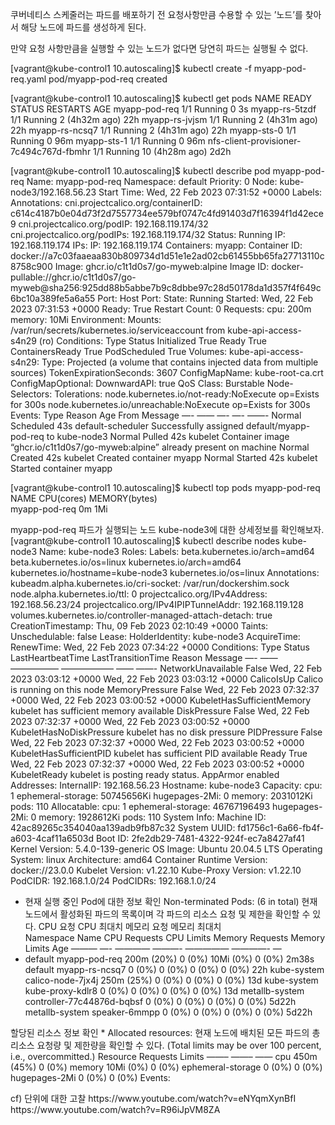 쿠버네티스 스케줄러는 파드를 배포하기 전 요청사항만큼 수용할 수 있는 '노드'를 찾아서 해당 노드에 파드를 생성하게 된다.

만약 요청 사항만큼을 실행할 수 있는 노드가 없다면 당연히 파드는 실행될 수 없다.


[vagrant@kube-control1 10.autoscaling]$ kubectl create -f myapp-pod-req.yaml 
pod/myapp-pod-req created


[vagrant@kube-control1 10.autoscaling]$ kubectl get pods
NAME                                      READY   STATUS    RESTARTS         AGE
myapp-pod-req                             1/1     Running   0                3s
myapp-rs-5tzdf                            1/1     Running   2 (4h32m ago)    22h
myapp-rs-jvjsm                            1/1     Running   2 (4h31m ago)    22h
myapp-rs-ncsq7                            1/1     Running   2 (4h31m ago)    22h
myapp-sts-0                               1/1     Running   0                96m
myapp-sts-1                               1/1     Running   0                96m
nfs-client-provisioner-7c494c767d-fbmhr   1/1     Running   10 (4h28m ago)   2d2h


[vagrant@kube-control1 10.autoscaling]$ kubectl describe pod myapp-pod-req
Name:         myapp-pod-req
Namespace:    default
Priority:     0
Node:         kube-node3/192.168.56.23
Start Time:   Wed, 22 Feb 2023 07:31:52 +0000
Labels:       <none>
Annotations:  cni.projectcalico.org/containerID: c614c4187b0e04d73f2d7557734ee579bf0747c4fd91403d7f16394f1d42ece9
              cni.projectcalico.org/podIP: 192.168.119.174/32
              cni.projectcalico.org/podIPs: 192.168.119.174/32
Status:       Running
IP:           192.168.119.174
IPs:
  IP:  192.168.119.174
Containers:
  myapp:
    Container ID:   docker://a7c03faaeaa830b809734d1d51e1e2ad02cb61455bb65fa27713110c8758c900
    Image:          ghcr.io/c1t1d0s7/go-myweb:alpine
    Image ID:       docker-pullable://ghcr.io/c1t1d0s7/go-myweb@sha256:925dd88b5abbe7b9c8dbbe97c28d50178da1d357f4f649c6bc10a389fe5a6a55
    Port:           <none>
    Host Port:      <none>
    State:          Running
      Started:      Wed, 22 Feb 2023 07:31:53 +0000
    Ready:          True
    Restart Count:  0
    Requests:
      cpu:        200m
      memory:     10Mi
    Environment:  <none>
    Mounts:
      /var/run/secrets/kubernetes.io/serviceaccount from kube-api-access-s4n29 (ro)
Conditions:
  Type              Status
  Initialized       True 
  Ready             True 
  ContainersReady   True 
  PodScheduled      True 
Volumes:
  kube-api-access-s4n29:
    Type:                    Projected (a volume that contains injected data from multiple sources)
    TokenExpirationSeconds:  3607
    ConfigMapName:           kube-root-ca.crt
    ConfigMapOptional:       <nil>
    DownwardAPI:             true
QoS Class:                   Burstable
Node-Selectors:              <none>
Tolerations:                 node.kubernetes.io/not-ready:NoExecute op=Exists for 300s
                             node.kubernetes.io/unreachable:NoExecute op=Exists for 300s
Events:
  Type    Reason     Age   From               Message
  ----    ------     ----  ----               -------
  Normal  Scheduled  43s   default-scheduler  Successfully assigned default/myapp-pod-req to kube-node3
  Normal  Pulled     42s   kubelet            Container image "ghcr.io/c1t1d0s7/go-myweb:alpine" already present on machine
  Normal  Created    42s   kubelet            Created container myapp
  Normal  Started    42s   kubelet            Started container myapp


[vagrant@kube-control1 10.autoscaling]$ kubectl top pods myapp-pod-req
NAME            CPU(cores)   MEMORY(bytes)   
myapp-pod-req   0m           1Mi          


myapp-pod-req 파드가 실행되는 노드 kube-node3에 대한 상세정보를 확인해보자.
[vagrant@kube-control1 10.autoscaling]$ kubectl describe nodes kube-node3
Name:               kube-node3
Roles:              <none>
Labels:             beta.kubernetes.io/arch=amd64
                    beta.kubernetes.io/os=linux
                    kubernetes.io/arch=amd64
                    kubernetes.io/hostname=kube-node3
                    kubernetes.io/os=linux
Annotations:        kubeadm.alpha.kubernetes.io/cri-socket: /var/run/dockershim.sock
                    node.alpha.kubernetes.io/ttl: 0
                    projectcalico.org/IPv4Address: 192.168.56.23/24
                    projectcalico.org/IPv4IPIPTunnelAddr: 192.168.119.128
                    volumes.kubernetes.io/controller-managed-attach-detach: true
CreationTimestamp:  Thu, 09 Feb 2023 02:10:49 +0000
Taints:             <none>
Unschedulable:      false
Lease:
  HolderIdentity:  kube-node3
  AcquireTime:     <unset>
  RenewTime:       Wed, 22 Feb 2023 07:34:22 +0000
Conditions:
  Type                 Status  LastHeartbeatTime                 LastTransitionTime                Reason                       Message
  ----                 ------  -----------------                 ------------------                ------                       -------
  NetworkUnavailable   False   Wed, 22 Feb 2023 03:03:12 +0000   Wed, 22 Feb 2023 03:03:12 +0000   CalicoIsUp                   Calico is running on this node
  MemoryPressure       False   Wed, 22 Feb 2023 07:32:37 +0000   Wed, 22 Feb 2023 03:00:52 +0000   KubeletHasSufficientMemory   kubelet has sufficient memory available
  DiskPressure         False   Wed, 22 Feb 2023 07:32:37 +0000   Wed, 22 Feb 2023 03:00:52 +0000   KubeletHasNoDiskPressure     kubelet has no disk pressure
  PIDPressure          False   Wed, 22 Feb 2023 07:32:37 +0000   Wed, 22 Feb 2023 03:00:52 +0000   KubeletHasSufficientPID      kubelet has sufficient PID available
  Ready                True    Wed, 22 Feb 2023 07:32:37 +0000   Wed, 22 Feb 2023 03:00:52 +0000   KubeletReady                 kubelet is posting ready status. AppArmor enabled
Addresses:
  InternalIP:  192.168.56.23
  Hostname:    kube-node3
Capacity:
  cpu:                1
  ephemeral-storage:  50745656Ki
  hugepages-2Mi:      0
  memory:             2031012Ki
  pods:               110
Allocatable:
  cpu:                1
  ephemeral-storage:  46767196493
  hugepages-2Mi:      0
  memory:             1928612Ki
  pods:               110
System Info:
  Machine ID:                 42ac89265c354040aa139adb9fb87c32
  System UUID:                fd1756c1-6a66-fb4f-a603-4caf11a6503d
  Boot ID:                    2fe2db29-7481-4322-924f-ec7a8427af41
  Kernel Version:             5.4.0-139-generic
  OS Image:                   Ubuntu 20.04.5 LTS
  Operating System:           linux
  Architecture:               amd64
  Container Runtime Version:  docker://23.0.0
  Kubelet Version:            v1.22.10
  Kube-Proxy Version:         v1.22.10
PodCIDR:                      192.168.1.0/24
PodCIDRs:                     192.168.1.0/24

* 현재 실행 중인 Pod에 대한 정보 확인 
Non-terminated Pods:          (6 in total)
현재 노드에서 활성화된 파드의 목록이며 각 파드의 리소스 요청 및 제한을 확인할 수 있다.
                                                            CPU 요청      CPU 최대치  메모리 요청      메모리 최대치     
  Namespace                   Name                          CPU Requests  CPU Limits  Memory Requests  Memory Limits  Age
  ---------                   ----                          ------------  ----------  ---------------  -------------  ---
*   default                     myapp-pod-req                 200m (20%)    0 (0%)      10Mi (0%)        0 (0%)         2m38s
  default                     myapp-rs-ncsq7                0 (0%)        0 (0%)      0 (0%)           0 (0%)         22h
  kube-system                 calico-node-7jx4j             250m (25%)    0 (0%)      0 (0%)           0 (0%)         13d
  kube-system                 kube-proxy-kdlr8              0 (0%)        0 (0%)      0 (0%)           0 (0%)         13d
  metallb-system              controller-77c44876d-bqbsf    0 (0%)        0 (0%)      0 (0%)           0 (0%)         5d22h
  metallb-system              speaker-6mmpp                 0 (0%)        0 (0%)      0 (0%)           0 (0%)         5d22h

할당된 리소스 정보 확인
* Allocated resources:
현재 노드에 배치된 모든 파드의 총 리소스 요청량 및 제한량을 확인할 수 있다.
  (Total limits may be over 100 percent, i.e., overcommitted.)
  Resource           Requests    Limits
  --------           --------    ------
  cpu                450m (45%)  0 (0%)
  memory             10Mi (0%)   0 (0%)
  ephemeral-storage  0 (0%)      0 (0%)
  hugepages-2Mi      0 (0%)      0 (0%)
Events:              <none>

cf) 단위에 대한 고찰
https://www.youtube.com/watch?v=eNYqmXynBfI
https://www.youtube.com/watch?v=R96iJpVM8ZA
